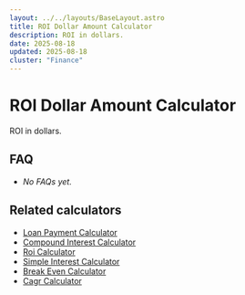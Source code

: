 ```yaml
---
layout: ../../layouts/BaseLayout.astro
title: ROI Dollar Amount Calculator
description: ROI in dollars.
date: 2025-08-18
updated: 2025-08-18
cluster: "Finance"
---
```




# ROI Dollar Amount Calculator

ROI in dollars.

<Calculator schema={schema} />

## FAQ

- _No FAQs yet._

## Related calculators
- [Loan Payment Calculator](/calculators/loan-payment-calculator/)
- [Compound Interest Calculator](/calculators/compound-interest-calculator/)
- [Roi Calculator](/calculators/roi-calculator/)
- [Simple Interest Calculator](/calculators/simple-interest-calculator/)
- [Break Even Calculator](/calculators/break-even-calculator/)
- [Cagr Calculator](/calculators/cagr-calculator/)
